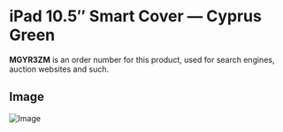 
# iPad 10.5″ Smart Cover — Cyprus Green

<Callout type='info' emoji='👉🏻'>**MGYR3ZM** is an order number for this product, used for search engines, auction websites and such.</Callout>

## Image

![Image](https://everycase.imgix.net/everysource/MGYR3.webp)